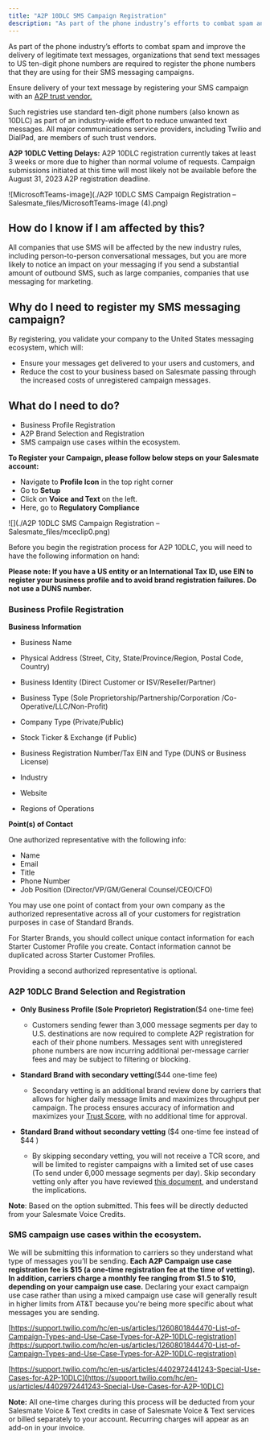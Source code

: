 ```yaml
---
title: "A2P 10DLC SMS Campaign Registration"
description: "As part of the phone industry’s efforts to combat spam and improve the delivery of legitimate text messages, organizations that send text messages to ..."
---
```


As part of the phone industry’s efforts to combat spam and improve the delivery of legitimate text messages, organizations that send text messages to US ten-digit phone numbers are required to register the phone numbers that they are using for their SMS messaging campaigns.

Ensure delivery of your text message by registering your SMS campaign with an [A2P trust vendor.](https://www.campaignregistry.com/) 

Such registries use standard ten-digit phone numbers (also known as 10DLC) as part of an industry-wide effort to reduce unwanted text messages. All major communications service providers, including Twilio and DialPad, are members of such trust vendors.

**A2P 10DLC Vetting Delays:** A2P 10DLC registration currently takes at least 3 weeks or more due to higher than normal volume of requests. Campaign submissions initiated at this time will most likely not be available before the August 31, 2023 A2P registration deadline.

![MicrosoftTeams-image](./A2P 10DLC SMS Campaign Registration – Salesmate_files/MicrosoftTeams-image (4).png)

## **How do I know if I am affected by this?**

All companies that use SMS will be affected by the new industry rules, including person-to-person conversational messages, but you are more likely to notice an impact on your messaging if you send a substantial amount of outbound SMS, such as large companies, companies that use messaging for marketing.

## **Why do I need to register my SMS messaging campaign?**

By registering, you validate your company to the United States messaging ecosystem, which will:

*   Ensure your messages get delivered to your users and customers, and
*   Reduce the cost to your business based on Salesmate passing through the increased costs of unregistered campaign messages.

## **What do I need to do?**

*   Business Profile Registration
*   A2P Brand Selection and Registration
*   SMS campaign use cases within the ecosystem.

**To Register your Campaign, please follow below steps on your Salesmate account:**

*   Navigate to **Profile Icon** in the top right corner
*   Go to **Setup**
*   Click on **Voice** **and Text** on the left.
*   Here, go to **Regulatory Compliance**

![](./A2P 10DLC SMS Campaign Registration – Salesmate_files/mceclip0.png)

Before you begin the registration process for A2P 10DLC, you will need to have the following information on hand:

**Please note: If you have a US entity or an International Tax ID, use EIN to register your business profile and to avoid brand registration failures. Do not use a DUNS number.**

### Business Profile Registration

**Business Information**

*   Business Name
*   Physical Address (Street, City, State/Province/Region, Postal Code, Country)
*   Business Identity (Direct Customer or ISV/Reseller/Partner)
*   Business Type (Sole Proprietorship/Partnership/Corporation /Co-Operative/LLC/Non-Profit)
*   Company Type (Private/Public)

*   Stock Ticker & Exchange (if Public)

*   Business Registration Number/Tax EIN and Type (DUNS or Business License)
*   Industry
*   Website
*   Regions of Operations

**Point(s) of Contact**

One authorized representative with the following info:

*   Name
*   Email
*   Title
*   Phone Number
*   Job Position (Director/VP/GM/General Counsel/CEO/CFO)

You may use one point of contact from your own company as the authorized representative across all of your customers for registration purposes in case of Standard Brands.  
  
For Starter Brands, you should collect unique contact information for each Starter Customer Profile you create. Contact information cannot be duplicated across Starter Customer Profiles.

Providing a second authorized representative is optional.

### A2P 10DLC Brand Selection and Registration

*   **Only Business Profile (Sole Proprietor)** **Registration**($4 one-time fee)  
    *   Customers sending fewer than 3,000 message segments per day to U.S. destinations are now required to complete A2P registration for each of their phone numbers. Messages sent with unregistered phone numbers are now incurring additional per-message carrier fees and may be subject to filtering or blocking.

*   **Standard Brand with secondary vetting**($44 one-time fee)
    *   Secondary vetting is an additional brand review done by carriers that allows for higher daily message limits and maximizes throughput per campaign. The process ensures accuracy of information and maximizes your [Trust Score](https://support.twilio.com/hc/en-us/articles/1260803225669-Message-throughput-MPS-and-Trust-Scores-for-A2P-10DLC-in-the-US), with no additional time for approval. 
*   **Standard Brand without secondary vetting** ($4 one-time fee instead of $44 )
    *   By skipping secondary vetting, you will not receive a TCR score, and will be limited to register campaigns with a limited set of use cases (To send under 6,000 message segments per day). Skip secondary vetting only after you have reviewed [this document](https://support.twilio.com/hc/en-us/articles/4403988619163-Secondary-Vetting-for-A2P-10DLC#h_01FF67VWCZF0R7P1KRECZ9PPR1), and understand the implications.

**Note**: Based on the option submitted. This fees will be directly deducted from your Salesmate Voice Credits. 

  

### SMS campaign use cases within the ecosystem.

We will be submitting this information to carriers so they understand what type of messages you’ll be sending. **Each A2P Campaign use case registration fee is $15 (a one\-time registration fee at the time of vetting). In addition, carriers charge a monthly fee ranging from $1.5 to $10, depending on your campaign use case.** Declaring your exact campaign use case rather than using a mixed campaign use case will generally result in higher limits from AT&T because you're being more specific about what messages you are sending.

[https://support.twilio.com/hc/en-us/articles/1260801844470-List-of-Campaign-Types-and-Use-Case-Types-for-A2P-10DLC-registration](https://support.twilio.com/hc/en-us/articles/1260801844470-List-of-Campaign-Types-and-Use-Case-Types-for-A2P-10DLC-registration)

[https://support.twilio.com/hc/en-us/articles/4402972441243-Special-Use-Cases-for-A2P-10DLC](https://support.twilio.com/hc/en-us/articles/4402972441243-Special-Use-Cases-for-A2P-10DLC)

**Note:** All one-time charges during this process will be deducted from your Salesmate Voice & Text credits in case of Salesmate Voice & Text services or billed separately to your account. Recurring charges will appear as an add-on in your invoice.